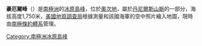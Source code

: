 {{coord|70|58|S|160|0|E|source:GNIS|display=title}}

'''豪厄爾峰'''（{{lang-en|Howell Peak}}）是[[南極洲|南極洲]]的[[冰原島峰|冰原島峰]]，位於[[奧次地|奧次地]]，屬於[[丹尼爾斯山脈|丹尼爾斯山脈]]的一部分，海拔高度1,750米，[[美國地質調查局|美國地質調查局]]根據測量和該國海軍的空中照片繪入地圖，現時由[[南極條約體系|南極條約體系]]管理。

{{DEFAULTSORT:Howell Peak}}
[[Category:南極洲冰原島峰|Category:南極洲冰原島峰]]


{{OatesLand-geo-stub}}
